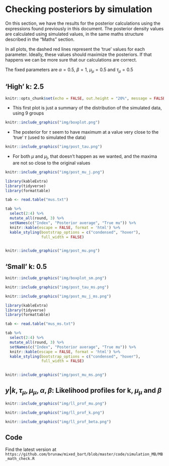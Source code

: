 
# Checking posteriors by simulation

On this section, we have the results for the posterior calculations
using the expressions found previously in this document. The 
posterior density values are calculated using simulated values, in the
same maths structure described in the "Maths" section.

In all plots, the dashed red lines represent the 'true' values
for each parameter. Ideally, these values should maximize the posteriors.
If that happens we can be more sure that our calculations are 
correct. 

The fixed parameters are $\alpha = 0.5$, $\beta = 1$, $\mu_{\mu} = 0.5$ and
$\tau_{\mu} = 0.5$

## 'High' k: 2.5 
```r
knitr::opts_chunk$set(echo = FALSE, out.height = "20%", message = FALSE)
```

- This first plot is just a summary of the distribution of the simulated data, using 9 groups 
```r
knitr::include_graphics("img/boxplot.png")
```

- The posterior for $\tau$ seem to have maximum at a value very close to
the 'true' $\tau$ (used to simulated the data)

```r
knitr::include_graphics("img/post_tau.png")
```


- For both $\mu$ and $\mu_j$, that doesn't happen as we wanted, and
the maxima are not so close to the original values  

```r
knitr::include_graphics("img/post_mu_j.png")
```


```r
library(kableExtra)
library(tidyverse)
library(formattable)

tab <- read.table("mus.txt")

tab %>% 
  select(2:4) %>%
  mutate_all(round, 3) %>% 
  setNames(c("Index", "Posterior average", "True mu")) %>% 
  knitr::kable(escape = FALSE, format = 'html') %>%
  kable_styling(bootstrap_options = c("condensed", "hover"), 
                full_width = FALSE)
  
```


```r
knitr::include_graphics("img/post_mu.png")
```

## 'Small' k: 0.5 


```r
knitr::include_graphics("img/boxplot_sm.png")
```


```r
knitr::include_graphics("img/post_tau_ms.png")
```

```r
knitr::include_graphics("img/post_mu_j_ms.png")
```


```r
library(kableExtra)
library(tidyverse)
library(formattable)

tab <- read.table("mus_ms.txt")

tab %>% 
  select(2:4) %>%
  mutate_all(round, 3) %>% 
  setNames(c("Index", "Posterior average", "True mu")) %>% 
  knitr::kable(escape = FALSE, format = 'html') %>%
  kable_styling(bootstrap_options = c("condensed", "hover"), 
                full_width = FALSE)
  
```


```r
knitr::include_graphics("img/post_mu_ms.png")
```


## $y | k, \tau_{\mu}, \mu_{\mu}, \alpha, \beta$: Likelihood profiles for k, $\mu_{\mu}$ and $\beta$

```r
knitr::include_graphics("img/ll_prof_mu.png")
```


```r
knitr::include_graphics("img/ll_prof_k.png")
```


```r
knitr::include_graphics("img/ll_prof_beta.png")
```

## Code 

Find the latest version at `https://github.com/brunaw/mixed_bart/blob/master/code/simulation_MB/MB_math_check.R` 


